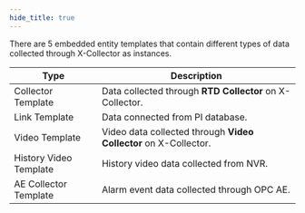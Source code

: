 ```yaml
---
hide_title: true
---
```


There are 5 embedded entity templates that contain different types of data collected through X-Collector as instances.

<table>
  <thead>
    <tr>
      <th>Type</th>
      <th>Description</th>
    </tr>
  </thead>
  <tbody>
    <tr>
      <td>Collector Template</td>
      <td>Data collected through <b>RTD Collector</b> on X-Collector.</td>
    </tr>
    <tr>
      <td>Link Template</td>
      <td>Data connected from PI database.</td>
    </tr>
    <tr>
      <td>Video Template</td>
      <td>Video data collected through <b>Video Collector</b> on X-Collector.</td>
    </tr>
    <tr>
      <td>History Video Template</td>
      <td>History video data collected from NVR.</td>
    </tr>
    <tr>
      <td>AE Collector Template</td>
      <td>Alarm event data collected through OPC AE.</td>
    </tr>
  </tbody>
</table>

